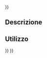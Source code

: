 <languages/>
{{UnfinishedDocu{{#translation:}}}}
{{Docnav/it
|[[Robot_CreateTrajectory/it|Crea una traiettoria]]|[[Robot_SetDefaultValues/it|Imposta i valori di velocità predefiniti]]|[[Robot_Workbench/it|Robot]]
|IconL=Robot_CreateTrajectory.svg
|IconR=Robot_SetDefaultValues.svg
|IconC=Workbench_Robot.svg
}}

{{GuiCommand/it
|Name=Robot SetDefaultOrientation
|Name/it=Imposta l'orientamento predefinito
|MenuLocation=Robot → Imposta l'orientamento predefinito
|Workbenches=[[Robot_Workbench/it|Robot]]
|SeeAlso=...
}}

==Descrizione==

==Utilizzo==


{{Docnav/it
|[[Robot_CreateTrajectory/it|Crea una traiettoria]]|[[Robot_SetDefaultValues/it|Imposta i valori di velocità predefiniti]]|[[Robot_Workbench/it|Robot]]
|IconL=Robot_CreateTrajectory.svg
|IconR=Robot_SetDefaultValues.svg
|IconC=Workbench_Robot.svg
}}

{{Robot_Tools_navi{{#translation:}}}}
{{Userdocnavi{{#translation:}}}}